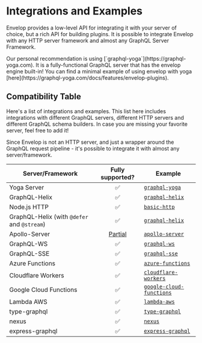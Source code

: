 
# Integrations and Examples

Envelop provides a low-level API for integrating it with your server of choice, but a rich API for building plugins. It is possible to integrate Envelop with any HTTP server framework and almost any GraphQL Server Framework.

<Callout>
  Our personal recommendation is using [`graphql-yoga`](https://graphql-yoga.com). It is a fully-functional GraphQL
  server that has the envelop engine built-in! You can find a minimal example of using envelop with yoga
  [here](https://graphql-yoga.com/docs/features/envelop-plugins).
</Callout>

## Compatibility Table

Here's a list of integrations and examples. This list here includes integrations with different GraphQL servers, different HTTP servers and different GraphQL schema builders. In case you are missing your favorite server, feel free to add it!

<Callout>
  Since Envelop is not an HTTP server, and just a wrapper around the GraphQL request pipeline - it's possible to
  integrate it with almost any server/framework.
</Callout>

| Server/Framework                            |                              Fully supported?                              | Example                                                                                                 |
| ------------------------------------------- | :------------------------------------------------------------------------: | ------------------------------------------------------------------------------------------------------- |
| Yoga Server                                 |                                     ✅                                     | [`graphql-yoga`](https://github.com/dotansimha/graphql-yoga/tree/master/examples)                       |
| GraphQL-Helix                               |                                     ✅                                     | [`graphql-helix`](https://github.com/n1ru4l/envelop/tree/main/examples/graphql-helix)                   |
| Node.js HTTP                                |                                     ✅                                     | [`basic-http`](https://github.com/n1ru4l/envelop/tree/main/examples/simple-http)                        |
| GraphQL-Helix (with `@defer` and `@stream`) |                                     ✅                                     | [`graphql-helix`](https://github.com/n1ru4l/envelop/tree/main/examples/graphql-helix-defer-stream)      |
| Apollo-Server                               | [Partial](https://github.com/apollographql/apollo-server/discussions/5541) | [`apollo-server`](https://github.com/n1ru4l/envelop/tree/main/examples/apollo-server)                   |
| GraphQL-WS                                  |                                     ✅                                     | [`graphql-ws`](https://github.com/n1ru4l/envelop/tree/main/examples/graphql-ws)                         |
| GraphQL-SSE                                 |                                     ✅                                     | [`graphql-sse`](https://github.com/n1ru4l/envelop/tree/main/examples/graphql-sse)                       |
| Azure Functions                             |                                     ✅                                     | [`azure-functions`](https://github.com/n1ru4l/envelop/tree/main/examples/azure-functions)               |
| Cloudflare Workers                          |                                     ✅                                     | [`cloudflare-workers`](https://github.com/n1ru4l/envelop/tree/main/examples/cloudflare-workers)         |
| Google Cloud Functions                      |                                     ✅                                     | [`google-cloud-functions`](https://github.com/n1ru4l/envelop/tree/main/examples/google-cloud-functions) |
| Lambda AWS                                  |                                     ✅                                     | [`lambda-aws`](https://github.com/n1ru4l/envelop/tree/main/examples/lambda-aws)                         |
| type-graphql                                |                                     ✅                                     | [`type-graphql`](https://github.com/n1ru4l/envelop/tree/main/examples/typegraphql)                      |
| nexus                                       |                                     ✅                                     | [`nexus`](https://github.com/n1ru4l/envelop/tree/main/examples/nexus)                                   |
| express-graphql                             |                                     ✅                                     | [`express-graphql`](https://github.com/n1ru4l/envelop/tree/main/examples/express-graphql)               |
